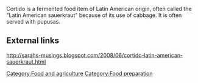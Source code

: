 Cortido is a fermented food item of Latin American origin, often called the "Latin American sauerkraut" because of its use of cabbage. It is often served with pupusas.

== External links ==
[[http://sarahs-musings.blogspot.com/2008/06/cortido-latin-american-sauerkraut.html]]

[[Category:Food and agriculture]]
[[Category:Food preparation]]
